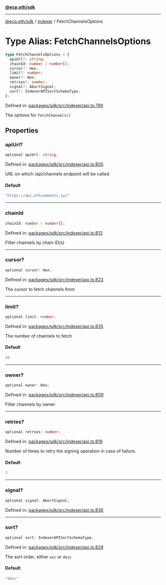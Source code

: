 [**@ecp.eth/sdk**](../../index.mdx)

***

[@ecp.eth/sdk](/sdk-reference/index.mdx) / [indexer](/sdk-reference/indexer/index.mdx) / FetchChannelsOptions

# Type Alias: FetchChannelsOptions

```ts
type FetchChannelsOptions = {
  apiUrl?: string;
  chainId: number | number[];
  cursor?: Hex;
  limit?: number;
  owner?: Hex;
  retries?: number;
  signal?: AbortSignal;
  sort?: IndexerAPISortSchemaType;
};
```

Defined in: [packages/sdk/src/indexer/api.ts:799](https://github.com/ecp-eth/comments-monorepo/blob/main/packages/sdk/src/indexer/api.ts#L799)

The options for `fetchChannels()`

## Properties

### apiUrl?

```ts
optional apiUrl: string;
```

Defined in: [packages/sdk/src/indexer/api.ts:805](https://github.com/ecp-eth/comments-monorepo/blob/main/packages/sdk/src/indexer/api.ts#L805)

URL on which /api/channels endpoint will be called

#### Default

```ts
"https://api.ethcomments.xyz"
```

***

### chainId

```ts
chainId: number | number[];
```

Defined in: [packages/sdk/src/indexer/api.ts:813](https://github.com/ecp-eth/comments-monorepo/blob/main/packages/sdk/src/indexer/api.ts#L813)

Filter channels by chain ID(s)

***

### cursor?

```ts
optional cursor: Hex;
```

Defined in: [packages/sdk/src/indexer/api.ts:823](https://github.com/ecp-eth/comments-monorepo/blob/main/packages/sdk/src/indexer/api.ts#L823)

The cursor to fetch channels from

***

### limit?

```ts
optional limit: number;
```

Defined in: [packages/sdk/src/indexer/api.ts:835](https://github.com/ecp-eth/comments-monorepo/blob/main/packages/sdk/src/indexer/api.ts#L835)

The number of channels to fetch

#### Default

```ts
50
```

***

### owner?

```ts
optional owner: Hex;
```

Defined in: [packages/sdk/src/indexer/api.ts:809](https://github.com/ecp-eth/comments-monorepo/blob/main/packages/sdk/src/indexer/api.ts#L809)

Filter channels by owner

***

### retries?

```ts
optional retries: number;
```

Defined in: [packages/sdk/src/indexer/api.ts:819](https://github.com/ecp-eth/comments-monorepo/blob/main/packages/sdk/src/indexer/api.ts#L819)

Number of times to retry the signing operation in case of failure.

#### Default

```ts
3
```

***

### signal?

```ts
optional signal: AbortSignal;
```

Defined in: [packages/sdk/src/indexer/api.ts:836](https://github.com/ecp-eth/comments-monorepo/blob/main/packages/sdk/src/indexer/api.ts#L836)

***

### sort?

```ts
optional sort: IndexerAPISortSchemaType;
```

Defined in: [packages/sdk/src/indexer/api.ts:829](https://github.com/ecp-eth/comments-monorepo/blob/main/packages/sdk/src/indexer/api.ts#L829)

The sort order, either `asc` or `desc`

#### Default

```ts
"desc"
```
